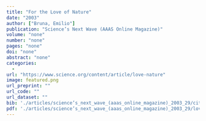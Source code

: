 ```yaml
---
title: "For the Love of Nature"
date: "2003"
author: ["Bruna, Emilio"]
publication: "Science’s Next Wave (AAAS Online Magazine)"
volume: "none"
number: "none"
pages: "none"
doi: "none"
abstract: "none"
categories: 
  - 
url: "https://www.science.org/content/article/love-nature"
image: featured.png
url_preprint: ""
url_code: ""
url_dataset: ""
bib: './articles/science’s_next_wave_(aaas_online_magazine)_2003_29/cite.bib'
pdf: './articles/science’s_next_wave_(aaas_online_magazine)_2003_29/love-naturehtml_NA.pdf'
---
```

